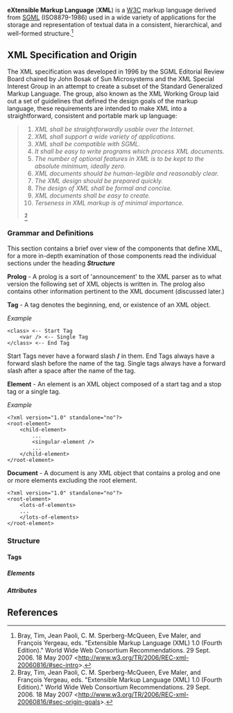 '''eXtensible Markup Language''' ('''XML''') is a [[W3C]] markup language derived from [[SGML]] (ISO8879-1986) used in a wide variety of applications for the storage and representation of textual data in a consistent, hierarchical, and well-formed structure.<ref>Bray, Tim, Jean Paoli, C. M. Sperberg-McQueen, Eve Maler, and François Yergeau, eds. "Extensible Markup Language (XML) 1.0 (Fourth Edition)." World Wide Web Consortium Recommendations. 29 Sept. 2006. 18 May 2007 <http://www.w3.org/TR/2006/REC-xml-20060816/#sec-intro>.</ref>

== XML Specification and Origin ==

The XML specification was developed in 1996 by the SGML Editorial Review Board chaired by John Bosak of Sun Microsystems and the XML Special Interest Group in an attempt to create a subset of the Standard Generalized Markup Language. The group, also known as the XML Working Group  laid out a set of guidelines that defined the design goals of the markup language, these requirements are intended to make XML into a straightforward, consistent and portable mark up language:
<blockquote>

#''XML shall be straightforwardly usable over the Internet.''
#''XML shall support a wide variety of applications.''
#''XML shall be compatible with SGML.''
#''It shall be easy to write programs which process XML documents.''
#''The number of optional features in XML is to be kept to the absolute minimum, ideally zero.''
#''XML documents should be human-legible and reasonably clear.''
#''The XML design should be prepared quickly.''
#''The design of XML shall be formal and concise.''
#''XML documents shall be easy to create.''
#''Terseness in XML markup is of minimal importance.''

<ref>Bray, Tim, Jean Paoli, C. M. Sperberg-McQueen, Eve Maler, and François Yergeau, eds. "Extensible Markup Language (XML) 1.0 (Fourth Edition)." World Wide Web Consortium Recommendations. 29 Sept. 2006. 18 May 2007 <http://www.w3.org/TR/2006/REC-xml-20060816/#sec-origin-goals>.</ref>



</blockquote>

=== Grammar and Definitions ===

This section contains a brief over view of the components that define XML, for a more in-depth examination of those components read the individual sections under the heading '''''Structure'''''



'''Prolog''' - A prolog is a sort of 'announcement' to the XML parser as to what version the following set of XML objects is written in. The prolog also contains other information pertinent to the XML document (discussed later.)

'''Tag''' - A tag denotes the beginning, end, or existence of an XML object.

''Example''
<pre>
<class> <-- Start Tag
    <var /> <-- Single Tag
</class> <-- End Tag
</pre>

Start Tags never have a forward slash '''/''' in them. End Tags always have a forward slash before the name of the tag. Single tags always have a forward slash after a space after the name of the tag.

'''Element''' - An element is an XML object composed of a start tag and a stop tag or a single tag.

''Example''
<pre>
<?xml version="1.0" standalone="no"?>
<root-element>
    <child-element>
        ...
        <singular-element />
        ...
    </child-element>
</root-element>
</pre>

'''Document''' - A document is any XML object that contains a prolog and one or more elements excluding the root element.

<pre>
<?xml version="1.0" standalone="no"?>
<root-element>
    <lots-of-elements>
    ...
    </lots-of-elements>
</root-element>
</pre>

=== Structure ===

==== Tags ====

===== Elements =====

===== Attributes =====

== References ==
<references/>